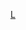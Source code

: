 {{Catnav|頁面分類|...|挪威體育|挪威足球|效力挪威球會的球員}}
{{Catnav|頁面分類|...|各國足球|挪威足球|效力挪威球會的球員}}

[[Category:效力挪威球會的球員|L]]